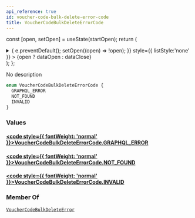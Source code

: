 ```yaml
---
api_reference: true
id: voucher-code-bulk-delete-error-code
title: VoucherCodeBulkDeleteErrorCode
---
```






const [open, setOpen] = useState(startOpen);
return (
<details {...(open ? { open: true } : {})} className="details" style={{ border:'none', boxShadow:'none', background:'var(--ifm-background-color)' }}>
<summary
onClick={(e) => {
e.preventDefault();
setOpen((open) => !open);
}}
style={{ listStyle:'none' }} >
{open ? dataOpen : dataClose}
</summary>
{open && children}
</details>
);
};

No description

```graphql
enum VoucherCodeBulkDeleteErrorCode {
  GRAPHQL_ERROR
  NOT_FOUND
  INVALID
}
```

### Values

#### [<code style={{ fontWeight: 'normal' }}>VoucherCodeBulkDeleteErrorCode.<b>GRAPHQL_ERROR</b></code>](#)

#### [<code style={{ fontWeight: 'normal' }}>VoucherCodeBulkDeleteErrorCode.<b>NOT_FOUND</b></code>](#)

#### [<code style={{ fontWeight: 'normal' }}>VoucherCodeBulkDeleteErrorCode.<b>INVALID</b></code>](#)

### Member Of

[`VoucherCodeBulkDeleteError`](../../../api-reference/discounts/objects/voucher-code-bulk-delete-error.mdx) <Badge class="badge badge--secondary" text="object"/>
